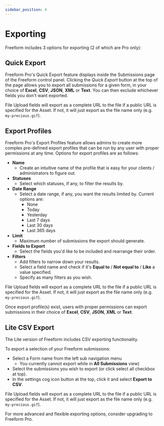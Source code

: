 ```yaml
---
sidebar_position: 4
---
```




# Exporting

Freeform includes 3 options for exporting (2 of which are Pro only):

## Quick Export<Badge type="pro" text="Pro" />

Freeform Pro's Quick Export feature displays inside the Submissions page of the Freeform control panel. Clicking the _Quick Export_ button at the top of the page allows you to export all submissions for a given form, in your choice of **Excel**, **CSV**, **JSON**, **XML** or **Text**. You can then exclude whichever fields you don't want exported.

File Upload fields will export as a complete URL to the file if a public URL is specified for the Asset. If not, it will just export as the file name only (e.g. `my-precious.gif`).

<Photo img={SubmissionsQEPhoto} alt="Quick Export" />

## Export Profiles<Badge type="pro" text="Pro" />

Freeform Pro's Export Profiles feature allows admins to create more complex pre-defined export profiles that can be run by any user with proper permissions at any time. Options for export profiles are as follows:

- **Name**
  - Create an intuitive name of the profile that is easy for your clients / administrators to figure out.
- **Statuses**
  - Select which statuses, if any, to filter the results by.
- **Date Range**
  - Select a date range, if any, you want the results limited by. Current options are:
    - None
    - Today
    - Yesterday
    - Last 7 days
    - Last 30 days
    - Last 365 days
- **Limit**
  - Maximum number of submissions the export should generate.
- **Fields to Export**
  - Select the fields you'd like to be included and rearrange their order.
- **Filters**
  - Add filters to narrow down your results.
  - Select a field name and check if it's **Equal to** / **Not equal to** / **Like** a value specified.
  - Specify as many filters as you wish.

File Upload fields will export as a complete URL to the file if a public URL is specified for the Asset. If not, it will just export as the file name only (e.g. `my-precious.gif`).

<Photo img={ExportProfilesCreatePhoto} alt="Create a New Export Profile" />

Once export profile(s) exist, users with proper permissions can export submissions in their choice of **Excel**, **CSV**, **JSON**, **XML** or **Text**.

<Photo img={ExportProfilesListPhoto} alt="Export Profiles List" />

## Lite CSV Export

The Lite version of Freeform includes CSV exporting functionality.

To export a selection of your Freeform submissions:

- Select a Form name from the left sub navigation menu
  - You currently cannot export while in **All Submissions** view)
- Select the submissions you wish to export (or click select all checkbox at top).
- In the settings cog icon button at the top, click it and select **Export to CSV**.

File Upload fields will export as a complete URL to the file if a public URL is specified for the Asset. If not, it will just export as the file name only (e.g. `my-precious.gif`).

For more advanced and flexible exporting options, consider upgrading to Freeform Pro.

<Photo img={SubmissionsETCPhoto} alt="Basic CSV Exporting" />
